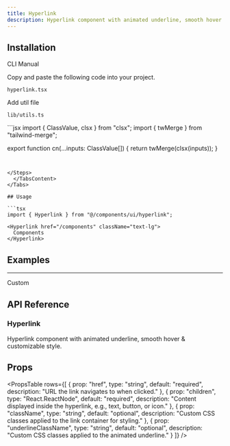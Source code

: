 ```yaml
---
title: Hyperlink
description: Hyperlink component with animated underline, smooth hover & customizable style.
---
```


<ComponentPreview
  name="hyperlink-demo"
  className=""
  description=""
/>

## Installation

<Tabs defaultValue="cli" className="w-full">
  <TabsList>
    <TabsTrigger value="cli">CLI</TabsTrigger>
    <TabsTrigger value="manual">Manual</TabsTrigger>
  </TabsList>
  <TabsContent value="cli">
    <PkgOptions name="hyperlink" />
  </TabsContent>
  <TabsContent value="manual">
    <Steps>


<Step>Copy and paste the following code into your project.</Step>
<p>
  <code>hyperlink.tsx</code>
</p>
<ComponentSource name="hyperlink" />

<Step>Add util file</Step>
<p>
  <code>lib/utils.ts</code>
</p>
```jsx
import { ClassValue, clsx } from "clsx";
import { twMerge } from "tailwind-merge";

export function cn(...inputs: ClassValue[]) {
  return twMerge(clsx(inputs));
}
```


</Steps>
  </TabsContent>
</Tabs>

## Usage

```tsx
import { Hyperlink } from "@/components/ui/hyperlink";
```

```tsx
<Hyperlink href="/components" className="text-lg">
  Components
</Hyperlink>
```
## Examples

---

<Step>Custom</Step>

<ComponentPreview
  name="hyperlinkcustom-demo"
  className=""
  description=""
/>

## API Reference

### Hyperlink

Hyperlink component with animated underline, smooth hover & customizable style.

## Props

<PropsTable
  rows={[
    {
      prop: "href",
      type: "string",
      default: "required",
      description: "URL the link navigates to when clicked."
    },
    {
      prop: "children",
      type: "React.ReactNode",
      default: "required",
      description: "Content displayed inside the hyperlink, e.g., text, button, or icon."
    },
    {
      prop: "className",
      type: "string",
      default: "optional",
      description: "Custom CSS classes applied to the link container for styling."
    },
    {
      prop: "underlineClassName",
      type: "string",
      default: "optional",
      description: "Custom CSS classes applied to the animated underline."
    }
  ]}
/>

